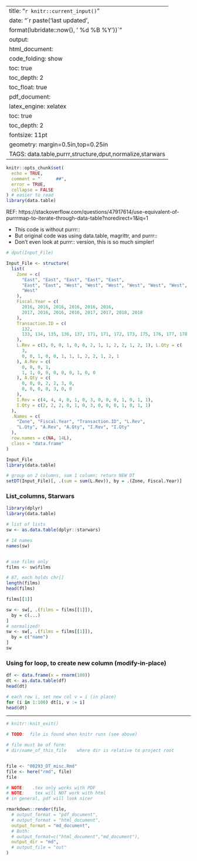 
---
title: "`r knitr::current_input()`"
date: "`r paste('last updated', 
    format(lubridate::now(), ' %d %B %Y'))`"
output:   
  html_document:  
        code_folding: show
        toc: true 
        toc_depth: 2
        toc_float: true
  pdf_document:   
    latex_engine: xelatex  
    toc: true
    toc_depth:  2   
fontsize: 11pt   
geometry: margin=0.5in,top=0.25in   
TAGS:  data.table,purrr,structure,dput,normalize,starwars
---


```r
knitr::opts_chunk$set(
  echo = TRUE,
  comment = "      ##",
  error = TRUE,
  collapse = FALSE
) # easier to read
library(data.table)
```

REF: https://stackoverflow.com/questions/47917614/use-equivalent-of-purrrmap-to-iterate-through-data-table?noredirect=1&lq=1

*  This code is without purrr::
*  But original code was using data.table, magrittr, and purrr::
*  Don't even look at purrr:: version,  this is so much simpler!

```r
# dput(Input_File)

Input_File <- structure(
  list(
    Zone = c(
      "East", "East", "East", "East", "East",
      "East", "East", "West", "West", "West", "West", "West", "West",
      "West"
    ),
    Fiscal.Year = c(
      2016, 2016, 2016, 2016, 2016, 2016,
      2017, 2016, 2016, 2016, 2017, 2017, 2018, 2018
    ),
    Transaction.ID = c(
      132,
      133, 134, 135, 136, 137, 171, 171, 172, 173, 175, 176, 177, 178
    ),
    L.Rev = c(3, 0, 0, 1, 0, 0, 2, 1, 1, 2, 2, 1, 2, 1), L.Qty = c(
      3,
      0, 0, 1, 0, 0, 1, 1, 1, 2, 2, 1, 2, 1
    ), A.Rev = c(
      0, 0, 0, 1,
      1, 1, 0, 0, 0, 0, 0, 1, 0, 0
    ), A.Qty = c(
      0, 0, 0, 2, 2, 3, 0,
      0, 0, 0, 0, 3, 0, 0
    ),
    I.Rev = c(4, 4, 4, 0, 1, 0, 3, 0, 0, 0, 1, 0, 1, 1),
    I.Qty = c(2, 2, 2, 0, 1, 0, 3, 0, 0, 0, 1, 0, 1, 1)
  ),
  .Names = c(
    "Zone", "Fiscal.Year", "Transaction.ID", "L.Rev",
    "L.Qty", "A.Rev", "A.Qty", "I.Rev", "I.Qty"
  ),
  row.names = c(NA, 14L),
  class = "data.frame"
)
```
```r
Input_File
library(data.table)

# group on 2 columns, sum 1 column; return NEW DT
setDT(Input_File)[, .(sum = sum(L.Rev)), by = .(Zone, Fiscal.Year)]
```


### List_columns, Starwars 
```r
library(dplyr)
library(data.table)

# list of lists
sw <- as.data.table(dplyr::starwars)

# 14 names
names(sw)


# use films only
films <- sw$films

# 87, each holds chr[]
length(films)
head(films)

films[[1]]
```

```r
sw <- sw[, .(films = films[[1]]),
  by = c(...)
]
# normalized!
sw <- sw[, .(films = films[[1]]),
  by = c("name")
]
sw
```

### Using for loop, to create new column (modify-in-place)
```r
df <- data.frame(x = rnorm(100))
dt <- as.data.table(df)
head(dt)

# each row i, set new col v = i (in place)
for (i in 1:100) dt[i, v := i]
head(dt)
```

***

```r
# knitr::knit_exit()
```


```r
# TODO:  file is found when knitr runs (see above)

# file must be of form:
# dir/name_of_this_file    where dir is relative to project root


file <- "00293_DT_misc.Rmd"
file <- here("rmd", file)
file

# NOTE:   .tex only works with PDF
# NOTE:    tex will NOT work with html
# in general, pdf will look nicer

rmarkdown::render(file,
  # output_format = "pdf_document",
  # output_format = "html_document",
  output_format = "md_document",
  # Both:
  # output_format=c("html_document","md_document"),
  output_dir = "md",
  # output_file = "out"
)
```
